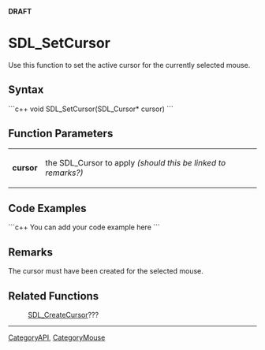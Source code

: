 <!-- pragma section-numbers off -->
<!-- pragma disable-camelcase -->
'''DRAFT'''

= SDL_SetCursor =
Use this function to set the active cursor for the currently selected mouse.


== Syntax ==
```c++
void SDL_SetCursor(SDL_Cursor* cursor)
```

== Function Parameters ==
{|
|'''cursor'''
|the SDL_Cursor to apply ''(should this be linked to remarks?)''
|}

== Code Examples ==
```c++
You can add your code example here
```

== Remarks ==
The cursor must have been created for the selected mouse.

== Related Functions ==
:[[SDL_CreateCursor]]???

----
[[CategoryAPI]], [[CategoryMouse]]
